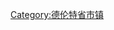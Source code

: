 {{Navbox
|name  = Drenthe Province
|title = {{flagicon image|Flag of Drenthe.svg}} [[德伦特省]][[市镇 (荷兰)|市镇]]
|image = [[Image:Drenthe position.svg|60px]]

|list1 = <div>
{{nowrap|[[阿和欣泽]] ·}}
{{nowrap|[[阿森]] ·}}
{{nowrap|[[博赫爾-奥多倫]] ·}}
{{nowrap|[[库福尔登]] ·}}
{{nowrap|[[德沃爾登]] ·}}
{{nowrap|[[埃門 (荷蘭)|埃門]] ·}}
{{nowrap|[[霍赫芬]] ·}}
{{nowrap|[[梅珀尔]] ·}}
{{nowrap|[[中德伦特]] ·}}
{{nowrap|[[诺登费尔德]] ·}}
{{nowrap|[[蒂纳洛]] ·}}
{{nowrap|[[韦斯特费尔德]]}}
</div>

| below = [[荷兰]] · [[荷兰省份|省份]] · [[荷兰市镇列表|市镇]]
}}<noinclude>
[[Category:荷兰省份模板|{{PAGENAME}}]]
[[Category:德伦特省市镇]]
</noinclude>
